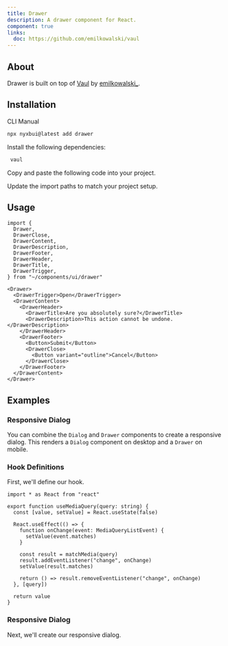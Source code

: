 ```yaml
---
title: Drawer
description: A drawer component for React.
component: true
links:
  doc: https://github.com/emilkowalski/vaul
---
```


<ComponentPreview 
   styleSwitch={true}
   button="copy"
   dots={false}
   name="drawer-demo" />

## About

Drawer is built on top of [Vaul](https://github.com/emilkowalski/vaul) by [emilkowalski\_](https://twitter.com/emilkowalski_).

## Installation

<Tabs defaultValue="cli">

<TabsList>
  <TabsTrigger value="cli">CLI</TabsTrigger>
  <TabsTrigger value="manual">Manual</TabsTrigger>
</TabsList>
<TabsContent value="cli">

```bash
npx nyxbui@latest add drawer
```

</TabsContent>

<TabsContent value="manual">

<Steps>

<Step>Install the following dependencies:</Step>

```bash
 vaul
```

<Step>Copy and paste the following code into your project.</Step>

<ComponentSource name="drawer" />

<Step>Update the import paths to match your project setup.</Step>

</Steps>

</TabsContent>

</Tabs>

## Usage

```tsx showLineNumbers
import {
  Drawer,
  DrawerClose,
  DrawerContent,
  DrawerDescription,
  DrawerFooter,
  DrawerHeader,
  DrawerTitle,
  DrawerTrigger,
} from "~/components/ui/drawer"
```

```tsx showLineNumbers
<Drawer>
  <DrawerTrigger>Open</DrawerTrigger>
  <DrawerContent>
    <DrawerHeader>
      <DrawerTitle>Are you absolutely sure?</DrawerTitle>
      <DrawerDescription>This action cannot be undone.</DrawerDescription>
    </DrawerHeader>
    <DrawerFooter>
      <Button>Submit</Button>
      <DrawerClose>
        <Button variant="outline">Cancel</Button>
      </DrawerClose>
    </DrawerFooter>
  </DrawerContent>
</Drawer>
```

## Examples

### Responsive Dialog

You can combine the `Dialog` and `Drawer` components to create a responsive dialog. This renders a `Dialog` component on desktop and a `Drawer` on mobile.

<Steps>

### Hook Definitions

First, we'll define our hook.

```tsx showLineNumbers title="hooks/use-media-query.tsx"
import * as React from "react"

export function useMediaQuery(query: string) {
  const [value, setValue] = React.useState(false)

  React.useEffect(() => {
    function onChange(event: MediaQueryListEvent) {
      setValue(event.matches)
    }

    const result = matchMedia(query)
    result.addEventListener("change", onChange)
    setValue(result.matches)

    return () => result.removeEventListener("change", onChange)
  }, [query])

  return value
}
```

### Responsive Dialog

Next, we'll create our responsive dialog.

<ComponentPreview 
   name="drawer-dialog"
   styleSwitch={true}
   button="copy"
   dots={false}
 />

</Steps>
